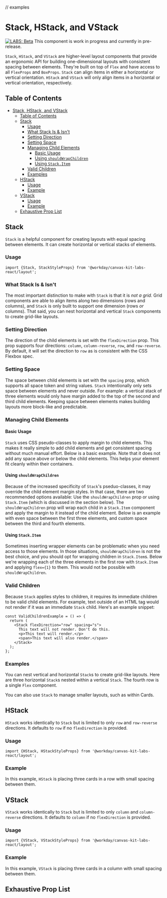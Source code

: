 
// examples

<Meta title="Labs/Layout/Stack" component={Stack} />

# Stack, HStack, and VStack

[![LABS: Beta](https://img.shields.io/badge/LABS-beta-orange)](https://github.com/Workday/canvas-kit/tree/master/modules/labs-react/README.md)
This component is work in progress and currently in pre-release.

`Stack`, `HStack`, and `VStack` are higher-level layout components that provide an ergonomic API for
building one-dimensional layouts with consistent spacing between elements. They're built on top of
`Flex` and have access to all `FlexProps` and `BoxProps`. `Stack` can align items in either a
horizontal or vertical orientation. `HStack` and `VStack` will only align items in a horizontal or
vertical orientation, respectively.

## Table of Contents
- [Stack, HStack, and VStack](#stack-hstack-and-vstack)
  - [Table of Contents](#table-of-contents)
  - [Stack](#stack)
    - [Usage](#usage)
    - [What Stack Is & Isn't](#what-stack-is--isnt)
    - [Setting Direction](#setting-direction)
    - [Setting Space](#setting-space)
    - [Managing Child Elements](#managing-child-elements)
      - [Basic Usage](#basic-usage)
      - [Using `shouldWrapChildren`](#using-shouldwrapchildren)
      - [Using `Stack.Item`](#using-stackitem)
    - [Valid Children](#valid-children)
    - [Examples](#examples)
  - [HStack](#hstack)
    - [Usage](#usage-1)
    - [Example](#example)
  - [VStack](#vstack)
    - [Usage](#usage-2)
    - [Example](#example-1)
  - [Exhaustive Prop List](#exhaustive-prop-list)

## Stack

`Stack` is a helpful component for creating layouts with equal spacing between elements. It can
create horizontal or vertical stacks of elements.

### Usage

```tsx
import {Stack, StackStyleProps} from '@workday/canvas-kit-labs-react/layout';
```

### What Stack Is & Isn't

The most important distinction to make with `Stack` is that it is _not a grid._ Grid components are
able to align items along two dimensions (rows and columns), and `Stack` is only built to support
one dimension (rows _or_ columns). That said, you can nest horizontal and vertical `Stack`
components to create grid-like layouts.

### Setting Direction

The direction of the child elements is set with the `flexDirection` prop. This prop supports four
directions: `column`, `column-reverse`, `row`, and `row-reverse`. By default, it will set the
direction to `row` as is consistent with the CSS Flexbox spec.

### Setting Space

The space between child elements is set with the `spacing` prop, which supports all space token and
string values. `Stack` intentionally only sets space between elements and never outside. For
example: a vertical stack of three elements would only have margin added to the top of the second
and third child elements. Keeping space between elements makes building layouts more block-like and
predictable.

### Managing Child Elements

#### Basic Usage

`Stack` uses CSS pseudo-classes to apply margin to child elements. This makes it really simple to
add child elements and get consistent spacing without much manual effort. Below is a basic example.
Note that it does not add any space above or below the child elements. This helps your element fit
cleanly within their containers.

<ExampleCodeBlock code={BasicStack} />

#### Using `shouldWrapChildren`

Because of the increased specificity of `Stack`'s pseduo-classes, it may override the child element
margin styles. In that case, there are two recommended options available: Use the
`shouldWrapChildren` prop or using `Stack.Item` (which is discussed in the section below). The
`shouldWrapChildren` prop will wrap each child in a `Stack.Item` component and apply the margin to
it instead of the child element. Below is an example with even space between the first three
elements, and custom space between the third and fourth elements.

<ExampleCodeBlock code={ShouldWrapChildren} />

#### Using `Stack.Item`

Sometimes inserting wrapper elements can be problematic when you need access to those elements. In
those situations, `shouldWrapChildren` is not the best choice, and you should opt for wrapping
children in `Stack.Item`s. Below we're wrapping each of the three elements in the first row with
`Stack.Item` and applying `flex={1}` to them. This would not be possible with `shouldWrapChildren`.

<ExampleCodeBlock code={StackItems} />

### Valid Children

Because `Stack` applies styles to children, it requires its immediate children to be valid child
elements. For example, text outside of an HTML tag would not render if it was an immediate `Stack`
child. Here's an example snippet:

```tsx
const ValidChildrenExample = () => {
  return (
    <Stack flexDirection="row" spacing="s">
      This text will not render. Don't do this.
      <p>This text will render.</p>
      <span>This text will also render.</span>
    </Stack>
  );
};
```

### Examples

You can nest vertical and horizontal `Stack`s to create grid-like layouts. Here are three horizontal
`Stack`s nested within a vertical `Stack`. The fourth row is a single `Flex` component.

<ExampleCodeBlock code={NestedStacks} />

You can also use `Stack` to manage smaller layouts, such as within Cards.

<ExampleCodeBlock code={StackCard} />

## HStack

`HStack` works identically to `Stack` but is limited to only `row` and `row-reverse` directions. It
defaults to `row` if no `flexDirection` is provided.

### Usage

```tsx
import {HStack, HStackStyleProps} from '@workday/canvas-kit-labs-react/layout';
```

### Example

In this example, `HStack` is placing three cards in a row with small spacing between them.

<ExampleCodeBlock code={HStackCards} />

## VStack

`VStack` works identically to `Stack` but is limited to only `column` and `column-reverse`
directions. It defaults to `column` if no `flexDirection` is provided.

### Usage

```tsx
import {VStack, VStackStyleProps} from '@workday/canvas-kit-labs-react/layout';
```

### Example

In this example, `VStack` is placing three cards in a column with small spacing between them.

<ExampleCodeBlock code={VStackCards} />

## Exhaustive Prop List

<ArgsTable of={Stack} />
